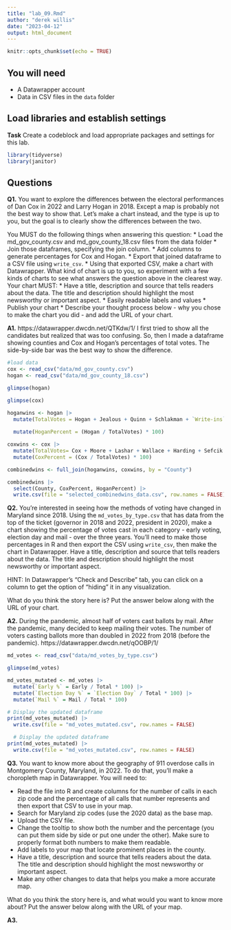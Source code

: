 ```yaml
---
title: "lab_09.Rmd"
author: "derek willis"
date: "2023-04-12"
output: html_document
---
```


```r
knitr::opts_chunk$set(echo = TRUE)
```

## You will need

* A Datawrapper account
* Data in CSV files in the `data` folder

## Load libraries and establish settings

**Task** Create a codeblock and load appropriate packages and settings for this lab.

```r
library(tidyverse)
library(janitor)
```

## Questions

**Q1.** You want to explore the differences between the electoral performances of Dan Cox in 2022 and Larry Hogan in 2018. Except a map is probably not the best way to show that. Let's make a chart instead, and the type is up to you, but the goal is to clearly show the differences between the two.

You MUST do the following things when answering this question:
* Load the md_gov_county.csv and md_gov_county_18.csv files from the data folder
* Join those dataframes, specifying the join column. 
* Add columns to generate percentages for Cox and Hogan.
* Export that joined dataframe to a CSV file using `write_csv`.
* Using that exported CSV, make a chart with Datawrapper. What kind of chart is up to you, so experiment with a few kinds of charts to see what answers the question above in the clearest way. Your chart MUST:
  * Have a title, description and source that tells readers about the data. The title and description should highlight the most newsworthy or important aspect.
  * Easily readable labels and values
* Publish your chart
* Describe your thought process below - why you chose to make the chart you did - and add the URL of your chart.

**A1.** https://datawrapper.dwcdn.net/QTKdw/1/
I first tried to show all the candidates but realized that was too confusing. So, then I made a dataframe showing counties and Cox and Hogan's percentages of total votes. The side-by-side bar was the best way to show the difference.

```r
#load data
cox <- read_csv("data/md_gov_county.csv")
hogan <- read_csv("data/md_gov_county_18.csv")
```
```r
glimpse(hogan)

```
```r
glimpse(cox)
```
```r

hoganwins <- hogan |>
  mutate(TotalVotes = Hogan + Jealous + Quinn + Schlakman + `Write-ins`) |>
  
  mutate(HoganPercent = (Hogan / TotalVotes) * 100)

```

```r
coxwins <- cox |>
  mutate(TotalVotes= Cox + Moore + Lashar + Wallace + Harding + Sefcik + `Write-ins`) |>
  mutate(CoxPercent = (Cox / TotalVotes) * 100)
```


```r
combinedwins <- full_join(hoganwins, coxwins, by = "County")

```


```r
combinedwins |>
  select(County, CoxPercent, HoganPercent) |>
  write.csv(file = "selected_combinedwins_data.csv", row.names = FALSE)
```

**Q2.** You're interested in seeing how the methods of voting have changed in Maryland since 2018. Using the `md_votes_by_type.csv` that has data from the top of the ticket (governor in 2018 and 2022, president in 2020), make a chart showing the percentage of votes cast in each category - early voting, election day and mail - over the three years. You'll need to make those percentages in R and then export the CSV using `write_csv`, then make the chart in Datawrapper. Have a title, description and source that tells readers about the data. The title and description should highlight the most newsworthy or important aspect.

HINT: In Datawrapper's "Check and Describe" tab, you can click on a column to get the option of "hiding" it in any visualization.

What do you think the story here is? Put the answer below along with the URL of your chart.

**A2.** During the pandemic, almost half of voters cast ballots by mail. After the pandemic, many decided to keep mailing their votes. The number of voters casting ballots more than doubled in 2022 from 2018 (before the pandemic).
https://datawrapper.dwcdn.net/qOOBP/1/

```r
md_votes <- read_csv("data/md_votes_by_type.csv")
```
```r
glimpse(md_votes)
```
```r
md_votes_mutated <- md_votes |>
  mutate(`Early %` = Early / Total * 100) |>
  mutate(`Election Day %` = `Election Day` / Total * 100) |>
  mutate(`Mail %` = Mail / Total * 100) 

# Display the updated dataframe
print(md_votes_mutated) |>
  write.csv(file = "md_votes_mutated.csv", row.names = FALSE)
```

```r
  # Display the updated dataframe
print(md_votes_mutated) |>
  write.csv(file = "md_votes_mutated.csv", row.names = FALSE)
```


**Q3.** You want to know more about the geography of 911 overdose calls in Montgomery County, Maryland, in 2022. To do that, you'll make a choropleth map in Datawrapper. You will need to:

* Read the file into R and create columns for the number of calls in each zip code and the percentage of all calls that number represents and then export that CSV to use in your map.
* Search for Maryland zip codes (use the 2020 data) as the base map.
* Upload the CSV file.
* Change the tooltip to show both the number and the percentage (you can put them side by side or put one under the other). Make sure to properly format both numbers to make them readable.
* Add labels to your map that locate prominent places in the county.
* Have a title, description and source that tells readers about the data. The title and description should highlight the most newsworthy or important aspect.
* Make any other changes to data that helps you make a more accurate map.

What do you think the story here is, and what would you want to know more about? Put the answer below along with the URL of your map.

**A3.** 

```r
```
